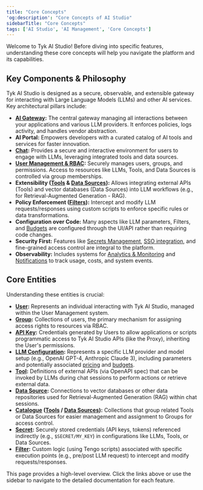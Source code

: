 ```yaml
---
title: "Core Concepts"
'og:description': "Core Concepts of AI Studio"
sidebarTitle: "Core Concepts"
tags: ['AI Studio', 'AI Management', 'Core Concepts']
---
```


Welcome to Tyk AI Studio! Before diving into specific features, understanding these core concepts will help you navigate the platform and its capabilities.

## Key Components & Philosophy

Tyk AI Studio is designed as a secure, observable, and extensible gateway for interacting with Large Language Models (LLMs) and other AI services. Key architectural pillars include:

*   **[AI Gateway](/ai-management/ai-studio/proxy):** The central gateway managing all interactions between your applications and various LLM providers. It enforces policies, logs activity, and handles vendor abstraction.
*   **AI Portal:** Empowers developers with a curated catalog of AI tools and services for faster innovation.
*   **[Chat](/ai-management/ai-studio/chat-interface):** Provides a secure and interactive environment for users to engage with LLMs, leveraging integrated tools and data sources.
*   **[User Management & RBAC](/ai-management/ai-studio/user-management):** Securely manages users, groups, and permissions. Access to resources like LLMs, Tools, and Data Sources is controlled via group memberships.
*   **Extensibility ([Tools](/ai-management/ai-studio/tools) & [Data Sources](/ai-management/ai-studio/datasources-rag)):** Allows integrating external APIs (Tools) and vector databases (Data Sources) into LLM workflows (e.g., for Retrieval-Augmented Generation - RAG).
*   **Policy Enforcement ([Filters](/ai-management/ai-studio/filters)):** Intercept and modify LLM requests/responses using custom scripts to enforce specific rules or data transformations.
*   **Configuration over Code:** Many aspects like LLM parameters, Filters, and [Budgets](/ai-management/ai-studio/budgeting) are configured through the UI/API rather than requiring code changes.
*   **Security First:** Features like [Secrets Management](/ai-management/ai-studio/secrets), [SSO integration](/ai-management/ai-studio/sso), and fine-grained access control are integral to the platform.
*   **Observability:** Includes systems for [Analytics & Monitoring](/ai-management/ai-studio/analytics) and [Notifications](/ai-management/ai-studio/notifications) to track usage, costs, and system events.

## Core Entities

Understanding these entities is crucial:

*   **[User](/ai-management/ai-studio/user-management#core-concepts):** Represents an individual interacting with Tyk AI Studio, managed within the User Management system.
*   **[Group](/ai-management/ai-studio/user-management#core-concepts):** Collections of users, the primary mechanism for assigning access rights to resources via RBAC.
*   **[API Key](/ai-management/ai-studio/user-management#core-concepts):** Credentials generated by Users to allow applications or scripts programmatic access to Tyk AI Studio APIs (like the Proxy), inheriting the User's permissions.
*   **[LLM Configuration](/ai-management/ai-studio/llm-management):** Represents a specific LLM provider and model setup (e.g., OpenAI GPT-4, Anthropic Claude 3), including parameters and potentially associated [pricing](/ai-management/ai-studio/llm-management) and [budgets](/ai-management/ai-studio/budgeting).
*   **[Tool](/ai-management/ai-studio/tools):** Definitions of external APIs (via OpenAPI spec) that can be invoked by LLMs during chat sessions to perform actions or retrieve external data.
*   **[Data Source](/ai-management/ai-studio/datasources-rag):** Connections to vector databases or other data repositories used for Retrieval-Augmented Generation (RAG) within chat sessions.
*   **[Catalogue](/ai-management/ai-studio/tools) ([Tools](/ai-management/ai-studio/tools) / [Data Sources](/ai-management/ai-studio/datasources-rag)):** Collections that group related Tools or Data Sources for easier management and assignment to Groups for access control.
*   **[Secret](/ai-management/ai-studio/secrets):** Securely stored credentials (API keys, tokens) referenced indirectly (e.g., `$SECRET/MY_KEY`) in configurations like LLMs, Tools, or Data Sources.
*   **[Filter](/ai-management/ai-studio/filters):** Custom logic (using Tengo scripts) associated with specific execution points (e.g., pre/post LLM request) to intercept and modify requests/responses.

This page provides a high-level overview. Click the links above or use the sidebar to navigate to the detailed documentation for each feature.
